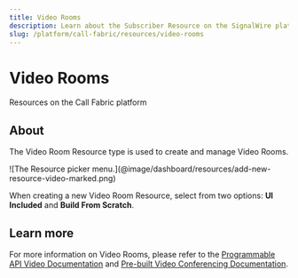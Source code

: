```yaml
---
title: Video Rooms
description: Learn about the Subscriber Resource on the SignalWire platform - what they are, how they work, and how to manage them in the Dashboard.
slug: /platform/call-fabric/resources/video-rooms
---
```


# Video Rooms

<Subtitle>Resources on the Call Fabric platform</Subtitle>

## About

The Video Room Resource type is used to create and manage Video Rooms.

<Frame>
  ![The Resource picker menu.](@image/dashboard/resources/add-new-resource-video-marked.png)
</Frame>

When creating a new Video Room Resource, select from two options: **UI Included** and **Build From Scratch**.

## Learn more

For more information on Video Rooms, please refer to the 
[Programmable API Video Documentation](/video/getting-started/managing-rooms-with-apis)
and [Pre-built Video Conferencing Documentation](/video/conference).